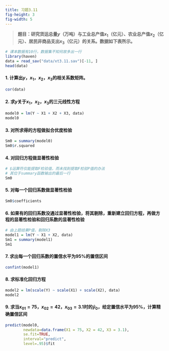 ```yaml
---
title: 习题3.11
fig-height: 3
fig-width: 5
---
```


> **题目：研究货运总量$y$（万吨）与工业总产值$x_1$（亿元）、农业总产值$x_2$（亿元）、居民非商品支出$x_3$（亿元）的关系。数据如下表所示。**

```r
# 课本数据有10行，数据集不知何故多出一行
library(haven)
data = read_sav("data/xt3.11.sav")[-11, ]
head(data)
```

#### 1. 计算出$y$，$x_1$，$x_2$，$x_3$的相关系数矩阵。

```r
cor(data)
```

#### 2. 求$y$关于$x_1$，$x_2$，$x_3$的三元线性方程

```r
model0 = lm(Y ~ X1 + X2 + X3, data)
model0
```

#### 3. 对所求得的方程做拟合优度检验

```r
Sm0 = summary(model0)
Sm0$r.squared
```

#### 4. 对回归方程做显著性检验

```r
# $运算符仅能提取F检验值，而未找到提取F检验P值的办法
# 其位于summary函数输出的最后一行
Sm0
```

#### 5. 对每一个回归系数做显著性检验

```r
Sm0$coefficients
```

#### 6. 如果有的回归系数没通过显著性检验，将其剔除，重新建立回归方程，再做方程的显著性检验和回归系数的显著性检验

```r
# 由上题结果P值，剔除X3
model1 = lm(Y ~ X1 + X2, data)
Sm1 = summary(model1)
Sm1
```

#### 7. 求出每一个回归系数的置信水平为95%的置信区间

```r
confint(model1)
```

#### 8. 求标准化回归方程

```r
model2 = lm(scale(Y) ~ scale(X1) + scale(X2), data)
model2
```

#### 9. 求当$x_{01}=75$，$x_{02}=42$，$x_{03}=3.1$时的$\hat{y}_0$，给定置信水平为95%，计算精确置信区间

```r
predict(model0, 
        newdata=data.frame(X1 = 75, X2 = 42, X3 = 3.1),
        se.fit=TRUE,
        interval="predict",
        level=.95)$fit
```
